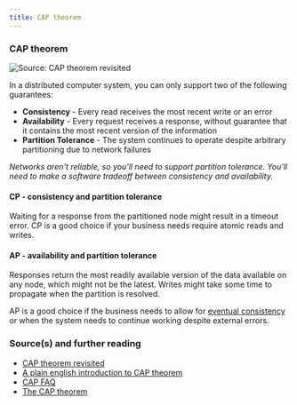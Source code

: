 ```yaml
---
title: CAP theorem
---
```



### CAP theorem

<Image
  src="/images/bgLMI2u.png"
  alt="Source: CAP theorem revisited"
  width={400}
  height={300}
/>

In a distributed computer system, you can only support two of the following guarantees:

- **Consistency** - Every read receives the most recent write or an error
- **Availability** - Every request receives a response, without guarantee that it contains the most recent version of the information
- **Partition Tolerance** - The system continues to operate despite arbitrary partitioning due to network failures

_Networks aren't reliable, so you'll need to support partition tolerance. You'll need to make a software tradeoff between consistency and availability._

#### CP - consistency and partition tolerance

Waiting for a response from the partitioned node might result in a timeout error. CP is a good choice if your business needs require atomic reads and writes.

#### AP - availability and partition tolerance

Responses return the most readily available version of the data available on any node, which might not be the latest. Writes might take some time to propagate when the partition is resolved.

AP is a good choice if the business needs to allow for [eventual consistency](#eventual-consistency) or when the system needs to continue working despite external errors.

### Source(s) and further reading

- [CAP theorem revisited](http://robertgreiner.com/2014/08/cap-theorem-revisited/)
- [A plain english introduction to CAP theorem](http://ksat.me/a-plain-english-introduction-to-cap-theorem)
- [CAP FAQ](https://github.com/henryr/cap-faq)
- [The CAP theorem](https://www.youtube.com/watch?v=k-Yaq8AHlFA)
